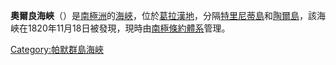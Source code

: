 '''奧爾良海峽'''（{{lang-en|Orléans Strait}}）是[[南極洲|南極洲]]的[[海峽|海峽]]，位於[[葛拉漢地|葛拉漢地]]，分隔[[特里尼蒂島|特里尼蒂島]]和[[陶爾島|陶爾島]]，該海峽在1820年11月18日被發現，現時由[[南極條約體系|南極條約體系]]管理。

{{coord|63|50|S|60|20|W|display=title}}

{{DEFAULTSORT:Orléans Strait}}
[[Category:帕默群島海峽|Category:帕默群島海峽]]


{{PalmerArchipelago-geo-stub}}